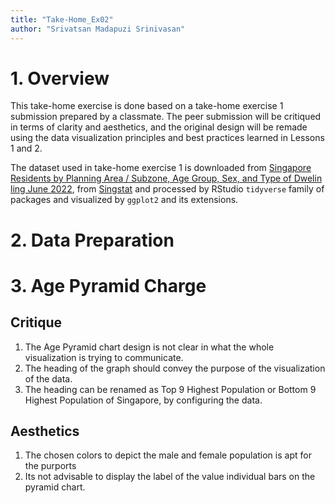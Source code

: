 ```yaml
---
title: "Take-Home_Ex02"
author: "Srivatsan Madapuzi Srinivasan"
---
```


# 1. Overview

This take-home exercise is done based on a take-home exercise 1 submission prepared by a classmate. The peer submission will be critiqued in terms of clarity and aesthetics, and the original design will be remade using the data visualization principles and best practices learned in Lessons 1 and 2.

The dataset used in take-home exercise 1 is downloaded from [Singapore Residents by Planning Area / Subzone, Age Group, Sex, and Type of Dwelin ling June 2022](https://www.singstat.gov.sg/find-data/search-by-theme/population/geographic-distribution/latest-data), from [Singstat](https://www.singstat.gov.sg/) and processed by RStudio `tidyverse` family of packages and visualized by `ggplot2` and its extensions.

# **2. Data Preparation**

# 3. Age Pyramid Charge

## Critique

1.  The Age Pyramid chart design is not clear in what the whole visualization is trying to communicate.
2.  The heading of the graph should convey the purpose of the visualization of the data.
3.  The heading can be renamed as Top 9 Highest Population or Bottom 9 Highest Population of Singapore, by configuring the data.

## Aesthetics

1.  The chosen colors to depict the male and female population is apt for the purports
2.  Its not advisable to display the label of the value individual bars on the pyramid chart.
